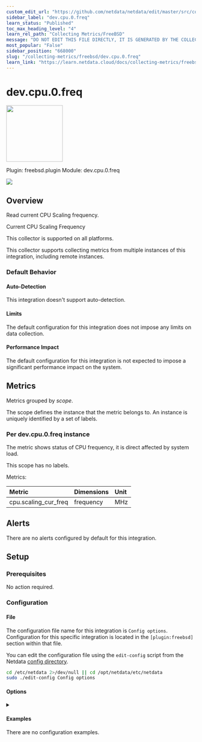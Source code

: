 ```yaml
---
custom_edit_url: "https://github.com/netdata/netdata/edit/master/src/collectors/freebsd.plugin/metadata.yaml"
sidebar_label: "dev.cpu.0.freq"
learn_status: "Published"
toc_max_heading_level: "4"
learn_rel_path: "Collecting Metrics/FreeBSD"
message: "DO NOT EDIT THIS FILE DIRECTLY, IT IS GENERATED BY THE COLLECTOR'S metadata.yaml FILE"
most_popular: "False"
sidebar_position: "668000"
slug: "/collecting-metrics/freebsd/dev.cpu.0.freq"
learn_link: "https://learn.netdata.cloud/docs/collecting-metrics/freebsd/dev.cpu.0.freq"
---
```



# dev.cpu.0.freq


<img src="https://netdata.cloud/img/freebsd.svg" width="150"/>


Plugin: freebsd.plugin
Module: dev.cpu.0.freq

<img src="https://img.shields.io/badge/maintained%20by-Netdata-%2300ab44" />

## Overview

Read current CPU Scaling frequency.

Current CPU Scaling Frequency

This collector is supported on all platforms.

This collector supports collecting metrics from multiple instances of this integration, including remote instances.


### Default Behavior

#### Auto-Detection

This integration doesn't support auto-detection.

#### Limits

The default configuration for this integration does not impose any limits on data collection.

#### Performance Impact

The default configuration for this integration is not expected to impose a significant performance impact on the system.


## Metrics

Metrics grouped by *scope*.

The scope defines the instance that the metric belongs to. An instance is uniquely identified by a set of labels.



### Per dev.cpu.0.freq instance

The metric shows status of CPU frequency, it is direct affected by system load.

This scope has no labels.

Metrics:

| Metric | Dimensions | Unit |
|:------|:----------|:----|
| cpu.scaling_cur_freq | frequency | MHz |



## Alerts

There are no alerts configured by default for this integration.


## Setup

### Prerequisites

No action required.

### Configuration

#### File

The configuration file name for this integration is `Config options`.
Configuration for this specific integration is located in the `[plugin:freebsd]` section within that file.


You can edit the configuration file using the `edit-config` script from the
Netdata [config directory](/docs/netdata-agent/configuration#the-netdata-config-directory).

```bash
cd /etc/netdata 2>/dev/null || cd /opt/netdata/etc/netdata
sudo ./edit-config Config options
```
#### Options



<details><summary></summary>

| Name | Description | Default | Required |
|:----|:-----------|:-------|:--------:|
| dev.cpu.0.freq | Enable or disable CPU Scaling frequency metric. | yes | no |

</details>

#### Examples
There are no configuration examples.


